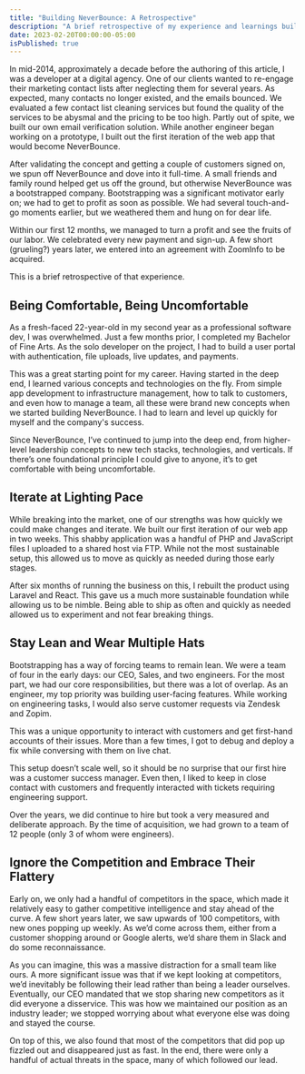 ```yaml
---
title: "Building NeverBounce: A Retrospective"
description: "A brief retrospective of my experience and learnings building a bootstrapped startup."
date: 2023-02-20T00:00:00-05:00
isPublished: true
---
```


In mid-2014, approximately a decade before the authoring of this article, I was a developer at a digital agency. One of our clients wanted to re-engage their marketing contact lists after neglecting them for several years. As expected, many contacts no longer existed, and the emails bounced. We evaluated a few contact list cleaning services but found the quality of the services to be abysmal and the pricing to be too high. Partly out of spite, we built our own email verification solution. While another engineer began working on a prototype, I built out the first iteration of the web app that would become NeverBounce.

After validating the concept and getting a couple of customers signed on, we spun off NeverBounce and dove into it full-time. A small friends and family round helped get us off the ground, but otherwise NeverBounce was a bootstrapped company. Bootstrapping was a significant motivator early on; we had to get to profit as soon as possible. We had several touch-and-go moments earlier, but we weathered them and hung on for dear life.

Within our first 12 months, we managed to turn a profit and see the fruits of our labor. We celebrated every new payment and sign-up. A few short (grueling?) years later, we entered into an agreement with ZoomInfo to be acquired.

This is a brief retrospective of that experience.

## Being Comfortable, Being Uncomfortable

As a fresh-faced 22-year-old in my second year as a professional software dev, I was overwhelmed. Just a few months prior, I completed my Bachelor of Fine Arts. As the solo developer on the project, I had to build a user portal with authentication, file uploads, live updates, and payments.

This was a great starting point for my career. Having started in the deep end, I learned various concepts and technologies on the fly. From simple app development to infrastructure management, how to talk to customers, and even how to manage a team, all these were brand new concepts when we started building NeverBounce. I had to learn and level up quickly for myself and the company's success.

Since NeverBounce, I’ve continued to jump into the deep end, from higher-level leadership concepts to new tech stacks, technologies, and verticals. If there’s one foundational principle I could give to anyone, it’s to get comfortable with being uncomfortable.

## Iterate at Lighting Pace

While breaking into the market, one of our strengths was how quickly we could make changes and iterate. We built our first iteration of our web app in two weeks. This shabby application was a handful of PHP and JavaScript files I uploaded to a shared host via FTP. While not the most sustainable setup, this allowed us to move as quickly as needed during those early stages.

After six months of running the business on this, I rebuilt the product using Laravel and React. This gave us a much more sustainable foundation while allowing us to be nimble. Being able to ship as often and quickly as needed allowed us to experiment and not fear breaking things.

## Stay Lean and Wear Multiple Hats

Bootstrapping has a way of forcing teams to remain lean. We were a team of four in the early days: our CEO, Sales, and two engineers. For the most part, we had our core responsibilities, but there was a lot of overlap. As an engineer, my top priority was building user-facing features. While working on engineering tasks, I would also serve customer requests via Zendesk and Zopim.

This was a unique opportunity to interact with customers and get first-hand accounts of their issues. More than a few times, I got to debug and deploy a fix while conversing with them on live chat.

This setup doesn’t scale well, so it should be no surprise that our first hire was a customer success manager. Even then, I liked to keep in close contact with customers and frequently interacted with tickets requiring engineering support.

Over the years, we did continue to hire but took a very measured and deliberate approach. By the time of acquisition, we had grown to a team of 12 people (only 3 of whom were engineers).

## Ignore the Competition and Embrace Their Flattery

Early on, we only had a handful of competitors in the space, which made it relatively easy to gather competitive intelligence and stay ahead of the curve. A few short years later, we saw upwards of 100 competitors, with new ones popping up weekly. As we’d come across them, either from a customer shopping around or Google alerts, we’d share them in Slack and do some reconnaissance.

As you can imagine, this was a massive distraction for a small team like ours. A more significant issue was that if we kept looking at competitors, we’d inevitably be following their lead rather than being a leader ourselves. Eventually, our CEO mandated that we stop sharing new competitors as it did everyone a disservice. This was how we maintained our position as an industry leader; we stopped worrying about what everyone else was doing and stayed the course.

On top of this, we also found that most of the competitors that did pop up fizzled out and disappeared just as fast. In the end, there were only a handful of actual threats in the space, many of which followed our lead.
